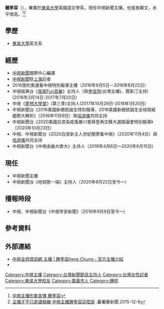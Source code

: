 {{主播資訊
| 主播頭銜     = 中視早安新聞主播
| 主播姓名     = 鍾季容
| 主播英文名字 = Irene
| 主播出生年分 = 
| 主播出生日期 = {{birth_date_and_age|1984|11|21}}
| 主播逝世年分 = 
| 主播逝世日期 = 
| 主播照片檔案 =
| 國籍         = {{ROC}}
| 民族         = 
| 籍貫         = 
| 出生地       = {{TWN}}[[嘉義市|嘉義市]]
| 逝世地       = 
| 最高學歷     = [[東吳大學|東吳大學]]英國語文學系
| 暱稱         = 
| 綽號         = 
| 身高         = 
| 體重         = 
| 婚姻狀況     = 未婚
| 配偶         = 
| 信仰宗教     = 
| 官方網站     =  https://www.facebook.com/ireccctv/
| 備註         =
|}}

'''鍾季容'''（{{bd|1984年|11月21日}}），畢業於[[東吳大學|東吳大學]]英國語文學系，現任中視新聞主播，也擅長韓文，水平很高。<ref>[https://www.youtube.com/watch?v=XU5mNUIoIpw&list=PLu_yoBy_pbO2iOE5vAB8YdTDCxSlhXvco 中視主播形象宣傳 鍾季容]</ref><ref>[http://magazine.n.yam.com/view/mkmnews.php/742237/1 主播才不只是讀稿機 中視主播鍾季容這麼說] {{webarchive|url=https://web.archive.org/web/20151222105704/http://magazine.n.yam.com/view/mkmnews.php/742237/1 |date=2015-12-22 }}.蕃薯藤新聞.2015-12-9</ref>

==學歷==
*[[東吳大學|東吳大學]]英文系

==經歷==
*[[中視新聞|中視新聞]]國際中心編譯
*[[中視新聞|中視新聞]]駐[[上海|上海]]記者
*2016里約奧運看中視特別報導主播（2016年8月5日－2016年8月22日）
*中視經典台《[[我家Fun音樂|我家Fun音樂]]》主持人（與[[李佳玲_(新聞主播)|李佳玲]](台灣主播)、賈斯汀主持） (2016年3月14日-2017年7月20日)
*中視《[[夢想大學堂|夢想大學堂]]》(第三季)主持人(2017年10月28日-2018年1月20日)
*中視新聞台《2016美國新總統誕生特別報導、2016美國新總統誕生全球政經趨勢大解析》（2016年11月9日）與[[哈遠儀|哈遠儀]]共同主持
*中視新聞台《2020美國白宮染疫風暴川普拜登再交鋒大選辯論會特別報導》（2020年10月23日）
*中視、中視新聞台《2020白宮新主人世紀開票看中視》（2020年11月4日）與[[哈遠儀|哈遠儀]]共同主持
*中視新聞台《中視金曲大歌大》主持人（2019年4月6日～2020年8月15日)

==現任==
*中視新聞主播
*中視新聞台《地球那一端》主持人（2020年8月22日至今～）

==播報時段==
*中視、中視新聞台《中視早安新聞》（2019年9月9日至今～）

==參考資料==
{{reflist}}

==外部連結==
*[http://new.ctv.com.tw/Anchor/鍾季容 中視全球資訊網 主播 | 鍾季容Irene Chung - 官方主播介紹]
*{{facebook|ireccctv}}

[[Category:中視主播|Category:中視主播]]
[[Category:台灣新聞節目主持人|Category:台灣新聞節目主持人]]
[[Category:台灣女性記者|Category:台灣女性記者]]
[[Category:東吳大學校友|Category:東吳大學校友]]
[[Category:嘉義市人|Category:嘉義市人]]
[[Category:鍾姓|Category:鍾姓]]